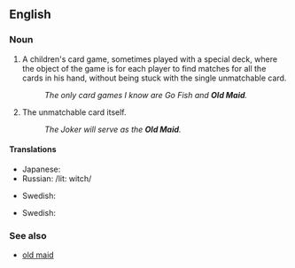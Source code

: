 {{also|old maid}}
==English==

===Noun===
{{en-noun|head=[[old|Old]] [[maid|Maid]]|-}}

# A children's card game, sometimes played with a special deck, where the object of the game is for each player to find matches for all the cards in his hand, without being stuck with the single unmatchable card.
#: ''The only card games I know are Go Fish and '''Old Maid'''.''
# The unmatchable card itself.
#: ''The Joker will serve as the '''Old Maid'''.''

====Translations====
{{trans-top|card game}}
* Japanese: {{t-|ja|ババ抜き|tr=babanuki|sc=Jpan}}
* Russian: {{t+|ru|ведьма|f|sc=Cyrl|tr=véd'ma}} /lit: witch/
{{trans-mid}}
* Swedish: {{t-|sv|Svarte Petter}}
{{trans-bottom}}
{{trans-top|card}}
* Swedish: {{t-|sv|Svarte Petter}}
{{trans-mid}}
{{trans-bottom}}

===See also===
* [[old maid]]